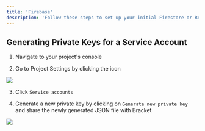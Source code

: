 ```yaml
---
title: 'Firebase'
description: 'Follow these steps to set up your initial Firestore or Realtime Database connection with Bracket'
---
```


## Generating Private Keys for a Service Account

1. Navigate to your project's console

2. Go to Project Settings by clicking the icon

<Example>
  <img class="rounded-md h-32" src="/img/firebase-1.png" />
</Example>

3. Click `Service accounts`

4. Generate a new private key by clicking on `Generate new private key` and share the newly generated JSON file with Bracket

<Example>
  <img class="rounded-md w-full" src="/img/firebase-2.png" />
</Example>
